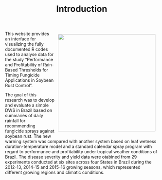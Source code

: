 % Introduction


<img src = "figs/figure3.png" width =320 align = right style = "margin: 10px"> This website provides an interface for visualizing the fully documented R codes used to analyse data for the study "Performance and Profitability of Rain-Based Thresholds for Timing Fungicide Applications in Soybean Rust Control". 

The goal of this research was to develop and evaluate a simple DWS in Brazil based on summaries of daily rainfall for recommending fungicide sprays against soybean rust. The new warning system was compared with another system based on leaf wetness duration-temperature model and a standard calendar spray program with regard to performance and profitability under tropical weather conditions of Brazil. The disease severity and yield data were otabined from 29 experiments conducted at six sites across four States in Brazil during the 2012-13, 2014-15 and 2015-16 growing seasons, which represented different growing regions and climatic conditions. 





